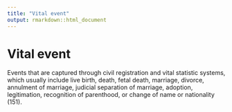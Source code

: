 ```yaml
---
title: "Vital event"
output: rmarkdown::html_document
---
```


# Vital event

Events that are captured through civil  registration and vital statistic  systems,  which usually include live  birth, death,  fetal  death, marriage, divorce, annulment  of marriage, judicial separation  of marriage, adoption, legitimation,  recognition of  parenthood, or change of  name or nationality (151).
